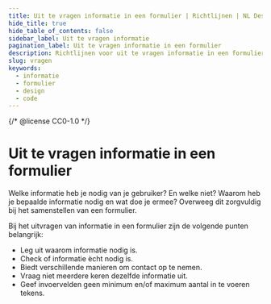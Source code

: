 ```yaml
---
title: Uit te vragen informatie in een formulier | Richtlijnen | NL Design System
hide_title: true
hide_table_of_contents: false
sidebar_label: Uit te vragen informatie
pagination_label: Uit te vragen informatie in een formulier
description: Richtlijnen voor uit te vragen informatie in een formulier.
slug: vragen
keywords:
  - informatie
  - formulier
  - design
  - code
---
```


{/* @license CC0-1.0 */}


# Uit te vragen informatie in een formulier

Welke informatie heb je nodig van je gebruiker? En welke niet? Waarom heb je bepaalde informatie nodig en wat doe je ermee? Overweeg dit zorgvuldig bij het samenstellen van een formulier.

Bij het uitvragen van informatie in een formulier zijn de volgende punten belangrijk:

- Leg uit waarom informatie nodig is.
- Check of informatie ècht nodig is.
- Biedt verschillende manieren om contact op te nemen.
- Vraag niet meerdere keren dezelfde informatie uit.
- Geef invoervelden geen minimum en/of maximum aantal in te voeren tekens.

<QuestionWhy />
<QuestionWhyCode />

<QuestionNeeded />
<QuestionNeededCode />

<QuestionContact />
<QuestionContactCode />

<QuestionDouble />
<QuestionDoubleCode />

<QuestionMinMax />
<QuestionMinMaxCode />

<FormFooterInfo />
